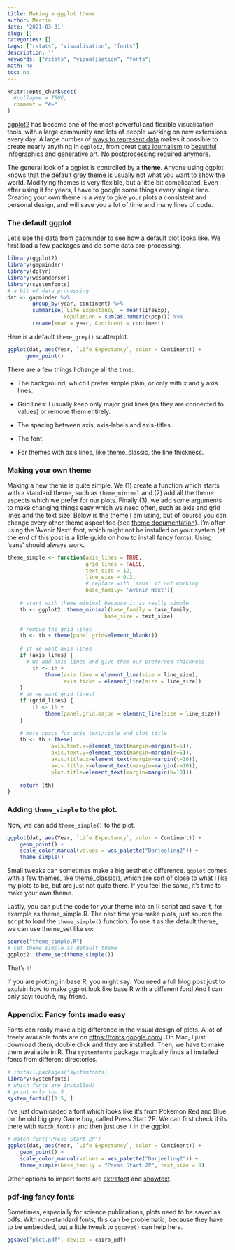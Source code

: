 ```yaml
---
title: Making a ggplot theme
author: Martin
date: '2021-03-31'
slug: []
categories: []
tags: ["rstats", "visualisation", "fonts"]
description: ''
keywords: ["rstats", "visualisation", "fonts"]
math: no
toc: no
---
```

```r
knitr::opts_chunk$set(
  #collapse = TRUE,
  comment = "#>"
)
```

[ggplot2](https://ggplot2.tidyverse.org/) has become one of the most powerful and flexible visualisation tools, with a large community and lots of people working on new extensions every day. A large number of [ways to represent data](https://www.r-graph-gallery.com/) makes it possible to create nearly anything in `ggplot2`, from great [data journalism](https://bbc.github.io/rcookbook/) to [beautiful infographics](https://www.cedricscherer.com/top/dataviz/) and [generative art](https://www.data-imaginist.com/art). No postprocessing required anymore.

The general look of a ggplot is controlled by a **theme**. Anyone using ggplot knows that the default grey theme is usually not what you want to show the world. Modifying themes is very flexible, but a little bit complicated. Even after using it for years, I have to google some things every single time. Creating your own theme is a way to give your plots a consistent and personal design, and will save you a lot of time and many lines of code. 

### The default ggplot
Let's use the data from [gapminder](https://www.gapminder.org/) to see how a default plot looks like.
We first load a few packages and do some data pre-processing.

```r
library(ggplot2)
library(gapminder)
library(dplyr)
library(wesanderson)
library(systemfonts)
# a bit of data processing
dat <- gapminder %>% 
        group_by(year, continent) %>% 
        summarise(`Life Expectancy` = mean(lifeExp),
                  Population = sum(as.numeric(pop))) %>% 
        rename(Year = year, Continent = continent)
```

Here is a default `theme_grey()` scatterplot.

```r
ggplot(dat, aes(Year, `Life Expectancy`, color = Continent)) +
      geom_point()
```

There are a few things I change all the time:

* The background, which I prefer simple plain, or only with x and y axis lines.

* Grid lines: I usually keep only major grid lines (as they are connected to values) or remove them entirely.

* The spacing between axis, axis-labels and axis-titles.

* The font.

* For themes with axis lines, like theme_classic, the line thickness.

### Making your own theme

Making a new theme is quite simple. We (1) create a function which starts with a standard theme, such as `theme_minimal` and (2) add all the theme aspects which we prefer for our plots. Finally (3), we add some arguments to make changing things easy which we need often, such as axis and grid lines and the text size. Below is the theme I am using, but of course you can change every other theme aspect too (see [theme documentation](https://ggplot2.tidyverse.org/reference/theme.html)). 
I'm often using the 'Avenir Next' font, which might not be installed on your system (at the end of this post is a little guide on how to install fancy fonts). Using 'sans' should always work.

```r
theme_simple <- function(axis_lines = TRUE, 
                         grid_lines = FALSE,     
                         text_size = 12,       
                         line_size = 0.2,
                         # replace with 'sans' if not working
                         base_family= 'Avenir Next'){ 
        
    # start with theme_minimal because it is really simple.
    th <- ggplot2::theme_minimal(base_family = base_family, 
                               base_size = text_size)
         
    # remove the grid lines 
    th <- th + theme(panel.grid=element_blank())
    
    # if we want axis lines
    if (axis_lines) {
      # We add axis lines and give them our preferred thickness
        th <- th + 
            theme(axis.line = element_line(size = line_size),
                  axis.ticks = element_line(size = line_size))
    } 
    # do we want grid lines?
    if (grid_lines) {
        th <- th + 
            theme(panel.grid.major = element_line(size = line_size))
    }
    
    # more space for axis text/title and plot title 
    th <- th + theme(
              axis.text.x=element_text(margin=margin(t=5)),
              axis.text.y=element_text(margin=margin(r=5)),
              axis.title.x=element_text(margin=margin(t=10)),
              axis.title.y=element_text(margin=margin(r=10)),
              plot.title=element_text(margin=margin(b=10)))
    
    return (th)
}

```

### Adding `theme_simple` to the plot.

Now, we can add `theme_simple()` to the plot. 

```r

ggplot(dat, aes(Year, `Life Expectancy`, color = Continent)) +
    geom_point() +
    scale_color_manual(values = wes_palette("Darjeeling2")) + 
    theme_simple()

```

Small tweaks can sometimes make a big aesthetic difference. `ggplot` comes with a few themes,  like theme_classic(), which are sort of close to what I like my plots to be, but are just not quite there. If you feel the same, it's time to make your own theme.

Lastly, you can put the code for your theme into an R script and save it, for example as theme_simple.R. The next time you make plots, just source the script to load the `theme_simple()` function. To use it as the default theme, we can use theme_set like so:

```r
source("theme_simple.R") 
# set theme_simple as default theme
ggplot2::theme_set(theme_simple()) 
```

That's it!

If you are plotting in base R, you might say: You need a full blog post just to explain how to make ggplot look like base R with a different font! And I can only say: touché, my friend. 

### Appendix: Fancy fonts made easy 

Fonts can really make a big difference in the visual design of plots. A lot of freely available fonts are on [https://fonts.google.com/](https://fonts.google.com/). On Mac, I just download them, double click and they are installed. Then, we have to make them available in R. The `systemfonts` package magically finds all installed fonts from different directories. 

```r
# install.packages("systemfonts)
library(systemfonts)
# which fonts are installed?
# print only top 5
system_fonts()[1:5, ]
```

I've just downloaded a font which looks like it's from Pokemon Red and Blue on the old big grey Game boy, called Press Start 2P. We can first check if its there with `match_font()` and then just use it in the ggplot.

```r
# match_font('Press Start 2P')
ggplot(dat, aes(Year, `Life Expectancy`, color = Continent)) +
    geom_point() +
    scale_color_manual(values = wes_palette("Darjeeling2")) + 
    theme_simple(base_family = "Press Start 2P", text_size = 9)
```

Other options to import fonts are [extrafont](https://cran.r-project.org/web/packages/extrafont/README.html) and 
[showtext](https://cran.rstudio.com/web/packages/showtext/vignettes/introduction.html).

### pdf-ing fancy fonts

Sometimes, especially for science publications, plots need to be saved as pdfs. With non-standard fonts, this can be problematic, because they have to be embedded, but a little tweak to `ggsave()` can help here.

```r
ggsave("plot.pdf", device = cairo_pdf)
```



